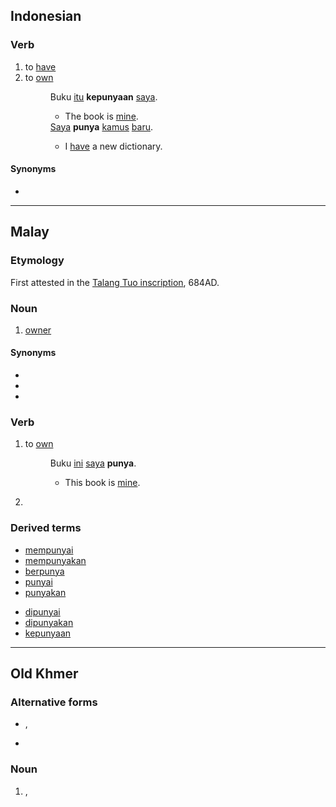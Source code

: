 ==Indonesian==

===Verb===
{{id-verb}}

# to [[have]]
# to [[own]]
#: Buku [[itu]] '''kepunyaan''' [[saya]].
#:* The book is [[mine]].
#: [[saya|Saya]] '''punya''' [[kamus]] [[baru]].
#:* I [[have]] a new dictionary.

====Synonyms====
* {{l|id|milik}}

----

==Malay==

===Etymology===
First attested in the [https://en.wikipedia.org/wiki/Talang_Tuo_inscription Talang Tuo inscription], 684AD.

===Noun===
{{ms-noun}}

# [[owner]]

====Synonyms====
* {{l|ms|pemilik}}
* {{l|ms|tuan}}
* {{l|ms|empunya}}

===Verb===
{{head|ms|verb}}

# to [[own]]
#: Buku [[ini]] [[saya]] '''punya'''.
#:* This book is [[mine]].
# {{lb|ms|spoken}} {{n-g|Emphasizes a word that is repeated}}

===Derived terms===
{{der-top}}
* [[mempunyai]]
* [[mempunyakan]]
* [[berpunya]]
* [[punyai]]
* [[punyakan]]
{{der-mid}}
* [[dipunyai]]
* [[dipunyakan]]
* [[kepunyaan]]
{{der-bottom}}

----

==Old Khmer==

===Alternative forms===
* {{l|mkh-okm|puṇya}}, {{l|mkh-okm|បុណ្យ}}
* {{l|mkh-okm|បុន្យ}}

===Noun===
{{head|mkh-okm|noun}}

# {{form of|mkh-okm|Latin script form|បុន្យ}}, {{alternative spelling of|nocap=1|mkh-okm|បុណ្យ||tr=puṇya|t=[[merit]]}}